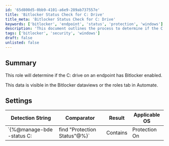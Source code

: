 ```yaml
---
id: '65d800d5-0bb9-4101-a6e9-289ab737557e'
title: 'Bitlocker Status Check for C: Drive'
title_meta: 'Bitlocker Status Check for C: Drive'
keywords: ['bitlocker', 'endpoint', 'status', 'protection', 'windows']
description: 'This document outlines the process to determine if the C: drive on an endpoint has Bitlocker enabled. It includes information on accessing the data through Bitlocker dataviews or the roles tab in ConnectWise Automate, along with the necessary detection string and settings.'
tags: ['bitlocker', 'security', 'windows']
draft: false
unlisted: false
---
```

## Summary

This role will determine if the C: drive on an endpoint has Bitlocker enabled.

This data is visible in the Bitlocker dataviews or the roles tab in Automate.

## Settings

| Detection String                                     | Comparator | Result        | Applicable OS |
|-----------------------------------------------------|------------|---------------|----------------|
| `\{%@manage-bde -status C: | find "Protection Status"@%}` | Contains   | Protection On | Windows OS     |












